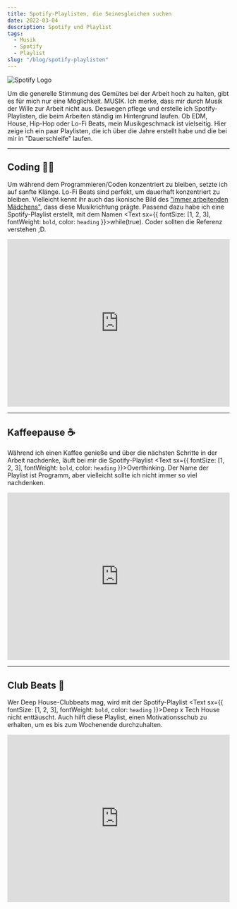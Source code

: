 ```yaml
---
title: Spotify-Playlisten, die Seinesgleichen suchen
date: 2022-03-04
description: Spotify und Playlist
tags:
  - Musik
  - Spotify
  - Playlist
slug: "/blog/spotify-playlisten"
---
```


![Spotify Logo](./spotify-logo.png)

Um die generelle Stimmung des Gemütes bei der Arbeit hoch zu halten, gibt es für mich nur eine Möglichkeit. MUSIK.
Ich merke, dass mir durch Musik der Wille zur Arbeit nicht aus. Deswegen pflege und erstelle ich Spotify-Playlisten, die beim Arbeiten ständig im Hintergrund laufen.
Ob EDM, House, Hip-Hop oder Lo-Fi Beats, mein Musikgeschmack ist vielseitig.
Hier zeige ich ein paar Playlisten, die ich über die Jahre erstellt habe und die bei mir in "Dauerschleife" laufen.


---

## Coding 👨‍💻

Um während dem Programmieren/Coden konzentriert zu bleiben, setzte ich auf sanfte Klänge. Lo-Fi Beats sind perfekt, um dauerhaft konzentriert zu bleiben.
Vielleicht kennt ihr auch das ikonische Bild des <a href="https://www.youtube.com/watch?v=lTRiuFIWV54" target="_blank">"immer arbeitenden Mädchens"</a>, dass diese Musikrichtung prägte. Passend dazu habe ich eine Spotify-Playlist erstellt,
mit dem Namen <Text sx={{ fontSize: [1, 2, 3], fontWeight: `bold`, color: `heading` }}>while(true)</Text>. Coder sollten die Referenz verstehen ;D.

<iframe style={{borderRadius: '12px'}}
src="https://open.spotify.com/embed/playlist/4gwSMPxoYHfpdyzH9xF4KZ?utm_source=generator"
width="100%" height="380" frameBorder="0"
allowfullscreen="" allow="autoplay; clipboard-write; encrypted-media;
fullscreen; picture-in-picture">
</iframe>

---

## Kaffeepause ☕

Während ich einen Kaffee genieße und über die nächsten Schritte in der Arbeit nachdenke, läuft bei mir die Spotify-Playlist <Text sx={{ fontSize: [1, 2, 3], fontWeight: `bold`, color: `heading` }}>Overthinking</Text>.
Der Name der Playlist ist Programm, aber vielleicht sollte ich nicht immer so viel nachdenken.

<iframe style={{borderRadius: '12px'}}
src="https://open.spotify.com/embed/playlist/1fZOqF4IcPLSrprRIprTEp?utm_source=generator"
width="100%" height="380" frameBorder="0"
allowfullscreen="" allow="autoplay; clipboard-write; encrypted-media;
fullscreen; picture-in-picture">
</iframe>

---

## Club Beats 🎵

Wer Deep House-Clubbeats mag, wird mit der Spotify-Playlist <Text sx={{ fontSize: [1, 2, 3], fontWeight: `bold`, color: `heading` }}>Deep x Tech House</Text> nicht enttäuscht.
Auch hilft diese Playlist, einen Motivationsschub zu erhalten, um es bis zum Wochenende durchzuhalten.

<iframe style={{borderRadius: '12px'}}
src="https://open.spotify.com/embed/playlist/1gRxQp9ZQghdQHzDH6F2pA?utm_source=generator"
width="100%" height="380" frameBorder="0"
allowfullscreen="" allow="autoplay; clipboard-write; encrypted-media;
fullscreen; picture-in-picture">
</iframe>